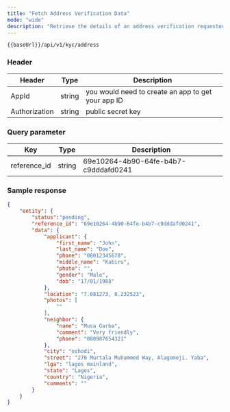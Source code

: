 ```yaml
---
title: "Fetch Address Verification Data"
mode: "wide"
description: "Retrieve the details of an address verification requested"
---
```




```text [GET]
{{baseUrl}}/api/v1/kyc/address
```

### Header

| Header | Type | Description |
| --- | --- | --- |
| AppId | string | you would need to create an app to get your app ID |
| Authorization | string | public secret key |

### Query parameter

| Key | Type | Description |
| --- | --- | --- |
| reference\_id | string | 69e10264-4b90-64fe-b4b7-c9dddafd0241 |

### Sample response


```json Response
{
    "entity": {
        "status":"pending",
        "reference_id": "69e10264-4b90-64fe-b4b7-c9dddafd0241",
        "data": {
            "applicant": {
                "first_name": "John",
                "last_name": "Doe",
                "phone": "08012345678",
                "middle_name": "Kabiru",
                "photo": "",
                "gender": "Male",
                "dob": "17/01/1988"
            },
            "location": "7.081273, 8.232523",
            "photos": [
                ""
            ],
            "neighbor": {
                "name": "Musa Garba",
                "comment": "Very friendly",
                "phone": "080987654321"
            },
            "city": "oshodi",
            "street": "270 Murtala Muhammed Way, Alagomeji. Yaba",
            "lga": "lagos mainland",
            "state": "Lagos",
            "country": "Nigeria",
            "comments": ""        
        }
    }
}    
```
